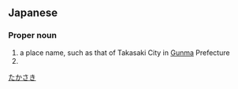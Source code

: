 ==Japanese==
{{ja-kanjitab|たか|さき|yomi=k}}

===Proper noun===
{{ja-pos|たかさき|proper}}

# a place name, such as that of Takasaki City in [[Gunma]] Prefecture
# {{surname|lang=ja|sort=たかさき}}

[[Category:ja:Cities|たかさき]]